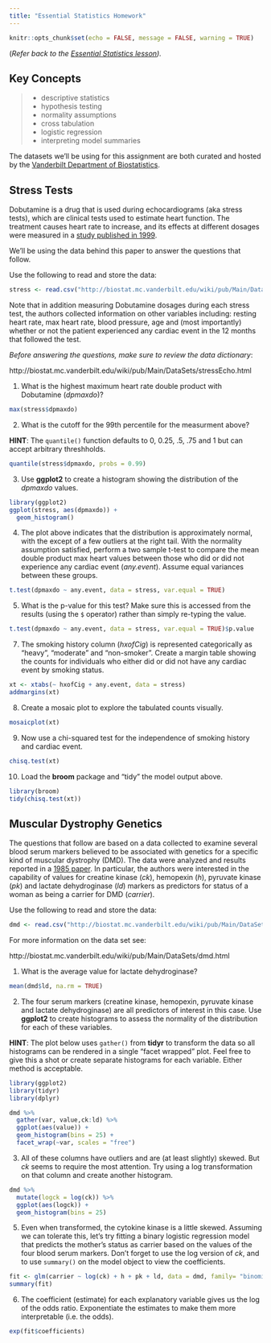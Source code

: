 ```yaml
---
title: "Essential Statistics Homework"
---
```


```r
knitr::opts_chunk$set(echo = FALSE, message = FALSE, warning = TRUE)
```

(_Refer back to the [Essential Statistics lesson](r-stats.html))._

## Key Concepts

> 
- descriptive statistics
- hypothesis testing
- normality assumptions
- cross tabulation
- logistic regression
- interpreting model summaries

The datasets we'll be using for this assignment are both curated and hosted by the [Vanderbilt Department of Biostatistics](http://biostat.mc.vanderbilt.edu/wiki/Main/DataSets).

## Stress Tests

Dobutamine is a drug that is used during echocardiograms (aka stress tests), which are clinical tests used to estimate heart function. The treatment causes heart rate to increase, and its effects at different dosages were measured in a [study published in 1999](https://www.ncbi.nlm.nih.gov/pubmed/10080472).

We'll be using the data behind this paper to answer the questions that follow. 

Use the following to read and store the data:

```r
stress <- read.csv("http://biostat.mc.vanderbilt.edu/wiki/pub/Main/DataSets/stressEcho.csv")
```

Note that in addition measuring Dobutamine dosages during each stress test, the authors collected information on other variables including: resting heart rate, max heart rate, blood pressure, age and (most importantly) whether or not the patient experienced any cardiac event in the 12 months that followed the test.

*Before answering the questions, make sure to review the data dictionary*: 

http://biostat.mc.vanderbilt.edu/wiki/pub/Main/DataSets/stressEcho.html

1. What is the highest maximum heart rate double product with Dobutamine (*dpmaxdo*)?

```r
max(stress$dpmaxdo)
```

2. What is the cutoff for the 99th percentile for the measurment above? 

**HINT**: The `quantile()` function defaults to 0, 0.25, .5, .75 and 1 but can accept arbitrary threshholds.

```r
quantile(stress$dpmaxdo, probs = 0.99)
```

3. Use **ggplot2** to create a histogram showing the distribution of the *dpmaxdo* values.  

```r
library(ggplot2)
ggplot(stress, aes(dpmaxdo)) +
  geom_histogram()
```

4. The plot above indicates that the distribution is approximately normal, with the except of a few outliers at the right tail. With the normality assumption satisfied, perform a two sample t-test to compare the mean double product max heart values between those who did or did not experience any cardiac event (*any.event*). Assume equal variances between these groups.

```r
t.test(dpmaxdo ~ any.event, data = stress, var.equal = TRUE)
```

5. What is the p-value for this test? Make sure this is accessed from the results (using the `$` operator) rather than simply re-typing the value.

```r
t.test(dpmaxdo ~ any.event, data = stress, var.equal = TRUE)$p.value
```

7. The smoking history column (*hxofCig*) is represented categorically as "heavy", "moderate" and "non-smoker". Create a margin table showing the counts for individuals who either did or did not have any cardiac event by smoking status.

```r
xt <- xtabs(~ hxofCig + any.event, data = stress)
addmargins(xt)
```

8. Create a mosaic plot to explore the tabulated counts visually.

```r
mosaicplot(xt)
```

9. Now use a chi-squared test for the independence of smoking history and cardiac event.

```r
chisq.test(xt)
```

10. Load the **broom** package and "tidy" the model output above.

```r
library(broom)
tidy(chisq.test(xt))
```


## Muscular Dystrophy Genetics

The questions that follow are based on a data collected to examine several blood serum markers believed to be associated with genetics for a specific kind of muscular dystrophy (DMD). The data were analyzed and results reported in a [1985 paper](https://www.ncbi.nlm.nih.gov/pubmed/7137219). In particular, the authors were interested in the capability of values for creatine kinase (*ck*), hemopexin (*h*), pyruvate kinase (*pk*) and lactate dehydroginase (*ld*) markers as predictors for status of a woman as being a carrier for DMD (*carrier*). 

Use the following to read and store the data:

```r
dmd <- read.csv("http://biostat.mc.vanderbilt.edu/wiki/pub/Main/DataSets/dmd.csv")
```

For more information on the data set see: 

http://biostat.mc.vanderbilt.edu/wiki/pub/Main/DataSets/dmd.html

1. What is the average value for lactate dehydroginase?
```r
mean(dmd$ld, na.rm = TRUE)
```

2. The four serum markers (creatine kinase, hemopexin, pyruvate kinase and lactate dehydroginase) are all predictors of interest in this case. Use **ggplot2** to create histograms to assess the normality of the distribution for each of these variables.

**HINT**: The plot below uses `gather()` from **tidyr** to transform the data so all histograms can be rendered in a single "facet wrapped" plot. Feel free to give this a shot or create separate histograms for each variable. Either method is acceptable.

```r
library(ggplot2)
library(tidyr)
library(dplyr)

dmd %>%
  gather(var, value,ck:ld) %>%
  ggplot(aes(value)) +
  geom_histogram(bins = 25) +
  facet_wrap(~var, scales = "free")
```

3. All of these columns have outliers and are (at least slightly) skewed. But *ck* seems to require the most attention. Try using a log transformation on that column and create another histogram.

```r
dmd %>%
  mutate(logck = log(ck)) %>%
  ggplot(aes(logck)) +
  geom_histogram(bins = 25)
```

5. Even when transformed, the cytokine kinase is a little skewed. Assuming we can tolerate this, let's try fitting a binary logistic regression model that predicts the mother's status as carrier based on the values of the four blood serum markers. Don't forget to use the log version of *ck*, and to use `summary()` on the model object to view the coefficients.

```r
fit <- glm(carrier ~ log(ck) + h + pk + ld, data = dmd, family= "binomial")
summary(fit)
```

6. The coefficient (estimate) for each explanatory variable gives us the log of the odds ratio. Exponentiate the estimates to make them more interpretable (i.e. the odds).

```r
exp(fit$coefficients)
```



